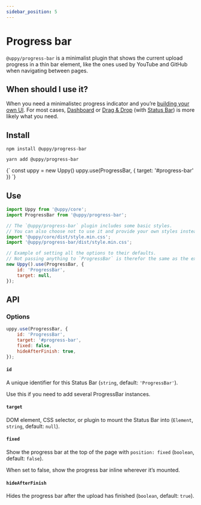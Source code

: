 ```yaml
---
sidebar_position: 5
---
```




# Progress bar

`@uppy/progress-bar` is a minimalist plugin that shows the current upload progress in a thin bar element,
like the ones used by YouTube and GitHub when navigating between pages.

## When should I use it?

When you need a minimalistec progress indicator and you’re [building your own UI](/docs/guides/building-your-own-ui-with-uppy).
For most cases, [Dashboard](/docs/user-interfaces/dashboard) or [Drag & Drop](/docs/user-interfaces/drag-drop)
(with [Status Bar](/docs/user-interfaces/elements/status-bar)) is more likely what you need.

## Install

<Tabs>
  <TabItem value="npm" label="NPM" default>

```shell
npm install @uppy/progress-bar
```

  </TabItem>

  <TabItem value="yarn" label="Yarn">

```shell
yarn add @uppy/progress-bar
```

  </TabItem>

  <TabItem value="cdn" label="CDN">
    <UppyCdnExample>
      {`
        const uppy = new Uppy()
        uppy.use(ProgressBar, { target: '#progress-bar' })
      `}
    </UppyCdnExample>
  </TabItem>
</Tabs>

## Use

```js
import Uppy from '@uppy/core';
import ProgressBar from '@uppy/progress-bar';

// The `@uppy/progress-bar` plugin includes some basic styles.
// You can also choose not to use it and provide your own styles instead.
import '@uppy/core/dist/style.min.css';
import '@uppy/progress-bar/dist/style.min.css';

// Example of setting all the options to their defaults.
// Not passing anything to `ProgressBar` is therefor the same as the example below.
new Uppy().use(ProgressBar, {
	id: 'ProgressBar',
	target: null,
});
```

## API

### Options

```js
uppy.use(ProgressBar, {
	id: 'ProgressBar',
	target: '#progress-bar',
	fixed: false,
	hideAfterFinish: true,
});
```

#### `id`

A unique identifier for this Status Bar (`string`, default: `'ProgressBar'`).

Use this if you need to add several ProgressBar instances.

#### `target`

DOM element, CSS selector, or plugin to mount the Status Bar into (`Element`, `string`, default: `null`).

#### `fixed`

Show the progress bar at the top of the page with `position: fixed` (`boolean`, default: `false`).

When set to false, show the progress bar inline wherever it’s mounted.

#### `hideAfterFinish`

Hides the progress bar after the upload has finished (`boolean`, default: `true`).
